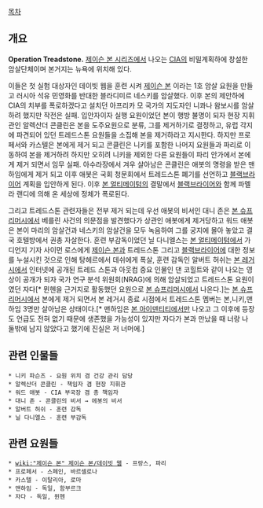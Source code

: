 [[목차]]

== 개요 ==
'''Operation Treadstone.''' [[제이슨 본 시리즈]]에서 나오는 [[CIA]]의 비밀계획하에 창설한 암살단체이며 본거지는 뉴욕에 위치해 있다.

이들은 첫 실험 대상자인 데이빗 웹을 훈련 시켜 [[제이슨 본]] 이라는 1호 암살 요원을 만들고 러시아 석유 민영화를 반대한 블라디미르 네스키를 암살했다. 이후 본의 제안하에 CIA의 치부를 폭로하겠다고 설치던 아프리카 모 국가의 지도자인 니콰나 왐보시를 암살하려 했지만 작전은 실패. 입안자이자 실행 요원이었던 본이 행방 불명이 되자 현장 지휘관인 알렉산더 콘클린은 본을 도주요원으로 분류, 그를 제거하기로 결정하고, 유럽 각지에 파견되어 있던 트레드스톤 요원들을 소집해 본을 제거하라고 지시한다. 하지만 프로페서와 카스텔은 본에게 제거 되고 콘클린은 니키를 포함한 나머지 요원들과 파리로 이동하여 본을 제거하려 하지만 오히려 니키을 제외한 다른 요원들이 파리 안가에서 본에게 제거 되면서 임무 실패. 아수라장에서 겨우 살아남은 콘클린은 애봇의 명령을 받은 맨하임에게 제거 되고 이후 애봇은 국회 청문회에서 트레드스톤 폐기를 선언하고 [[블랙브라이어]] 계획을 입안하게 된다. 이후 [[본 얼티메이텀]]의 결말에서 [[블랙브라이어]]와 함께 파멜라 랜디에 의해 온 세상에 정체가 폭로된다. 

그리고 트레드스톤 관련자들은 전부 제거 되는데 우선 애봇의 비서인 대니 존은 [[본 슈프리머시]]에서 베를린 사건의 의문점을 발견했다가 상관인 애봇에게 제거당하고 워드 애봇은 본이 마리의 암살건과 네스키의 암살건을 모두 녹음하여 그를 궁지에 몰아 놓았고 결국 호텔방에서 권총 자살한다. 훈련 부감독이었던 닐 다니엘스는 [[본 얼티메이텀]]에서 가디언지 기자 사이먼 로스에게 [[제이슨 본]]과 트레드스톤 그리고 [[블랙브라이어]]에 대한 정보를 누설시킨 것으로 인해 탕헤르에서 데쉬에게 폭살, 훈련 감독인 알버트 허쉬는 [[본 레거시]]에서 인터넷에 공개된 트레드 스톤과 아웃컴 중요 인물인 댄 코힐트와 같이 나오는 영상이 공개가 되자 국가 연구 분석 위원회(NRAG)에 의해 암살되었고 트레드스톤 요원이였던 자다[* 뮌헨을 근거지로 활동했던 요원으로 [[본 슈프리머시]]에서 나온다.]는 [[본 슈프리머시]]에서 본에게 제거 되면서 본 레거시 종료 시점에서 트레드스톤 멤버는 본,니키,맨하임 3명만 살아남은 상태이다.[* 맨하임은 [[본 아이덴티티]]에서만 나오고 그 이후에 등장도 언급도 전혀 없기 때문에 생존했을 가능성이 있지만 자다가 본과 만났을 때 너랑 나 둘밖에 남지 않았다고 했기에 진실은 저 너머에.]

== 관련 인물들 ==
 * 니키 파슨즈 - 요원 위치 겸 건강 관리 담당
 * 알렉산더 콘클린 - 책임자 겸 현장 지휘관
 * 워드 애봇 - CIA 부국장 겸 총 책임자
 * 대니 존 - 콘클린의 비서 → 에봇의 비서
 * 알버트 허쉬 - 훈련 감독
 * 닐 다니엘스 - 훈련 부감독

== 관련 요원들 ==
 * [[wiki:"제이슨 본" 제이슨 본/데이빗 웹]] - 프랑스, 파리
 * 프로페서 - 스페인, 바르셀로나
 * 카스텔 - 이탈리아, 로마
 * 맨하임 - 독일, 함부르크
 * 자다 - 독일, 뮌헨

